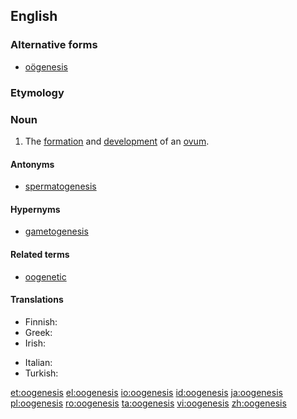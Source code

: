 ==English==
{{wikipedia}}

===Alternative forms===
* [[oögenesis]]

===Etymology===
{{confix|oo|genesis}}

===Noun===
{{en-noun|oogeneses|-}}

# {{biology}} The [[formation]] and [[development]] of an [[ovum]].

====Antonyms====
* [[spermatogenesis]]

====Hypernyms====
* [[gametogenesis]]

====Related terms====
* [[oogenetic]]

====Translations====
{{trans-top|formation and development of ovum}}
* Finnish: {{t-|fi|oogeneesi}}
* Greek: {{t+|el|ωογένεση|f|tr=oogenesi}}
* Irish: {{t-|ga|úigineas|m}}
{{trans-mid}}
* Italian: {{t-|it|oogenesi|f}}
* Turkish: {{t-|tr|oogenez}}
{{trans-bottom}}

[[et:oogenesis]]
[[el:oogenesis]]
[[io:oogenesis]]
[[id:oogenesis]]
[[ja:oogenesis]]
[[pl:oogenesis]]
[[ro:oogenesis]]
[[ta:oogenesis]]
[[vi:oogenesis]]
[[zh:oogenesis]]